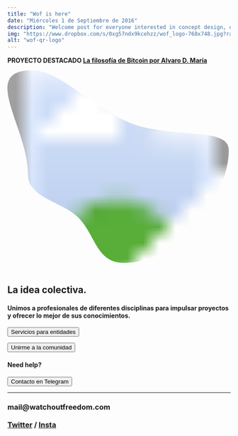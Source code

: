 ```yaml
---
title: "Wof is here"
date: "Miércoles 1 de Septiembre de 2016"
description: "Welcome post for everyone interested in concept design, opensource and freedom in general"
img: "https://www.dropbox.com/s/0xg57ndx9kcehzz/wof_logo-768x748.jpg?raw=1"
alt: "wof-qr-logo"
---
```


<aside>
<p><strong>PROYECTO DESTACADO <a href="https://watchoutfreedom.com/7_bitcoin_philosophy">La filosofía de Bitcoin por Alvaro D. María</a> </strong></p>
</aside>

 <svg viewBox="0 0 20 18" xmlns="http://www.w3.org/2000/svg" fill-rule="evenodd" clip-rule="evenodd"
      stroke-linejoin="round">
      <clipPath id="mask">
          <path
              d='M2.217 0c2.348 0 4.661 2.723 8.25 4.484 3.69 1.81 9.375.438 9.375 2.641 0 4.346-4.614 10.125-9.375 10.125-2.52 0-2.54-2.489-4.118-4.066-1.401-1.4-4.507-1.764-4.507-3.809C1.842 5.029-2.543 0 2.217 0z'>
              </path>
      </clipPath>
      <image width="100%" height="100%" clip-path="url(#mask)" preserveAspectRatio="xMidYMid slice"
          href="https://www.dropbox.com/s/a7d5coh1e83nx7k/WOF_LOGO_1_PEOPLE_TEXT_small.jpg?raw=1" />
</svg>

<h2>La idea colectiva.</h2>
<h4>Unimos a profesionales de diferentes disciplinas para impulsar proyectos y ofrecer lo mejor de sus conocimientos.</h4>

<form className="action" action="https://www.watchoutfreedom.com/0_services" >
      <button>Servicios para entidades</button>
</form>

<form className="action" action="https://www.watchoutfreedom.com/0_community" >
      <button>Unirme a la comunidad</button>
</form>

<h4>Need help?</h4>

<form className="action" action="https://t.me/info_wof" target="_blank">
      <button>Contacto en Telegram</button>
</form>

<hr></hr>

<h3>
  <strong>mail@watchoutfreedom.com</strong><br></br>
  <a href="https://www.twitter.com/watchout_f/" target="_blank">Twitter</a> / <a href="https://www.instagram.com/watchoutfreedom/" target="_blank">Insta</a>
</h3>
